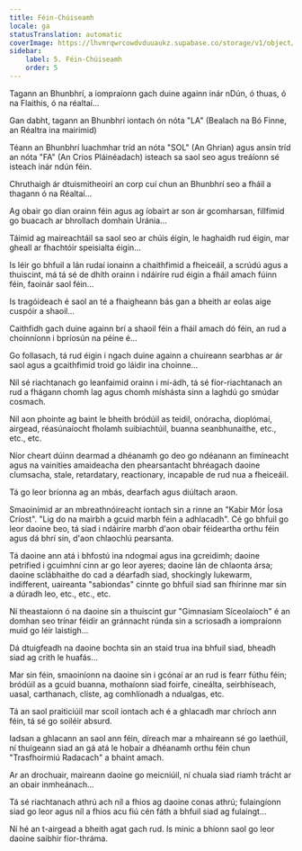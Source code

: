 ```yaml
---
title: Féin-Chúiseamh
locale: ga
statusTranslation: automatic
coverImage: https://lhvmrqwrcowdvduuaukz.supabase.co/storage/v1/object/public/strapi-uploads/small_cover-tratado-de-psicologia-revolucionaria.webp-5e15e1cec4e0ebebcde5d7fc7565d8fd.webp
sidebar:
    label: 5. Féin-Chúiseamh
    order: 5
---
```

Tagann an Bhunbhrí, a iompraíonn gach duine againn inár nDún, ó thuas, ó na Flaithis, ó na réaltaí...

Gan dabht, tagann an Bhunbhrí iontach ón nóta "LA" (Bealach na Bó Finne, an Réaltra ina mairimid)

Téann an Bhunbhrí luachmhar tríd an nóta "SOL" (An Ghrian) agus ansin tríd an nóta "FA" (An Crios Pláinéadach) isteach sa saol seo agus treáíonn sé isteach inár ndún féin.

Chruthaigh ár dtuismitheoirí an corp cuí chun an Bhunbhrí seo a fháil a thagann ó na Réaltaí...

Ag obair go dian orainn féin agus ag íobairt ar son ár gcomharsan, fillfimid go buacach ar bhrollach domhain Uránia...

Táimid ag maireachtáil sa saol seo ar chúis éigin, le haghaidh rud éigin, mar gheall ar fhachtóir speisialta éigin...

Is léir go bhfuil a lán rudaí ionainn a chaithfimid a fheiceáil, a scrúdú agus a thuiscint, má tá sé de dhíth orainn i ndáiríre rud éigin a fháil amach fúinn féin, faoinár saol féin...

Is tragóideach é saol an té a fhaigheann bás gan a bheith ar eolas aige cuspóir a shaoil...

Caithfidh gach duine againn brí a shaoil féin a fháil amach dó féin, an rud a choinníonn i bpríosún na péine é...

Go follasach, tá rud éigin i ngach duine againn a chuireann searbhas ar ár saol agus a gcaithfimid troid go láidir ina choinne...

Níl sé riachtanach go leanfaimid orainn i mí-ádh, tá sé fíor-riachtanach an rud a fhágann chomh lag agus chomh míshásta sinn a laghdú go smúdar cosmach.

Níl aon phointe ag baint le bheith bródúil as teidil, onóracha, dioplómaí, airgead, réasúnaíocht fholamh suibiachtúil, buanna seanbhunaithe, etc., etc., etc.

Níor cheart dúinn dearmad a dhéanamh go deo go ndéanann an fimíneacht agus na vainities amaideacha den phearsantacht bhréagach daoine clumsacha, stale, retardatary, reactionary, incapable de rud nua a fheiceáil.

Tá go leor bríonna ag an mbás, dearfach agus diúltach araon.

Smaoinímid ar an mbreathnóireacht iontach sin a rinne an "Kabir Mór Íosa Críost". "Lig do na mairbh a gcuid marbh féin a adhlacadh". Cé go bhfuil go leor daoine beo, tá siad i ndáiríre marbh d'aon obair féideartha orthu féin agus dá bhrí sin, d'aon chlaochlú pearsanta.

Tá daoine ann atá i bhfostú ina ndogmaí agus ina gcreidimh; daoine petrified i gcuimhní cinn ar go leor ayeres; daoine lán de chlaonta ársa; daoine sclábhaithe do cad a déarfadh siad, shockingly lukewarm, indifferent, uaireanta "sabiondas" cinnte go bhfuil siad san fhírinne mar sin a dúradh leo, etc., etc., etc.

Ní theastaíonn ó na daoine sin a thuiscint gur "Gimnasiam Síceolaíoch" é an domhan seo trínar féidir an gránnacht rúnda sin a scriosadh a iompraíonn muid go léir laistigh...

Dá dtuigfeadh na daoine bochta sin an staid trua ina bhfuil siad, bheadh siad ag crith le huafás...

Mar sin féin, smaoiníonn na daoine sin i gcónaí ar an rud is fearr fúthu féin; bródúil as a gcuid buanna, mothaíonn siad foirfe, cineálta, seirbhíseach, uasal, carthanach, cliste, ag comhlíonadh a ndualgas, etc.

Tá an saol praiticiúil mar scoil iontach ach é a ghlacadh mar chríoch ann féin, tá sé go soiléir absurd.

Iadsan a ghlacann an saol ann féin, díreach mar a mhaireann sé go laethúil, ní thuigeann siad an gá atá le hobair a dhéanamh orthu féin chun "Trasfhoirmiú Radacach" a bhaint amach.

Ar an drochuair, maireann daoine go meicniúil, ní chuala siad riamh trácht ar an obair inmheánach...

Tá sé riachtanach athrú ach níl a fhios ag daoine conas athrú; fulaingíonn siad go leor agus níl a fhios acu fiú cén fáth a bhfuil siad ag fulaingt...

Ní hé an t-airgead a bheith agat gach rud. Is minic a bhíonn saol go leor daoine saibhir fíor-thráma.

